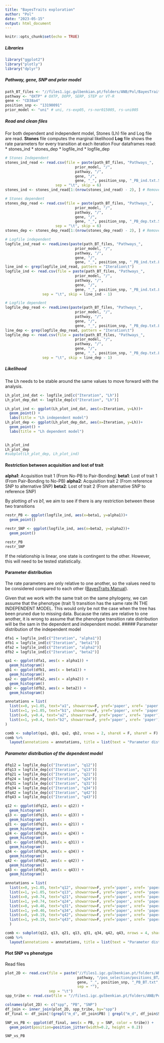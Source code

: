 ```yaml
---
title: "BayesTraits exploration"
author: "Pol"
date: "2023-05-15"
output: html_document
---
```


```r
knitr::opts_chunk$set(echo = TRUE)
```

##### Libraries
```r
library("ggplot2")
library("plotly")
library("dplyr")
```

##### Pathway, gene, SNP and prior model
```r
path_BT_files <- "//files1.igc.gulbenkian.pt/folders/ANB/Pol/BayesTraitsV4/"
pathway <- "OXTP" # OXTP, DOPP, SERP, STEP or VT-R
gene <- "CD38a4"
position_snp <- "13190091"
prior_model <- "uni" # uni, rs-exp05, rs-nor015005, rs-uni005
```

##### Read and clean files
For both dependent and independent model, Stones (Lh) file and Log file are read. 
**Stones** file computes the marginal likelihood
**Log** file shows the rate parameters for every transition at each iteration
Four dataframes read:
    * stones_ind
    * stones_dep
    * logfile_ind
    * logfile_dep
```r
# Stones Independent
stones_ind_read <- read.csv(file = paste(path_BT_files, "Pathways_",
                                prior_model, "/",
                                pathway, "/",
                                gene, "/",
                                gene, "_", position_snp, "_PB_ind.txt.Stones.txt", sep = ""),
                       sep = "\t", skip = 6)
stones_ind <- stones_ind_read[1:(nrow(stones_ind_read) - 2), ] # Remove last line

# Stones dependent
stones_dep_read <- read.csv(file = paste(path_BT_files, "Pathways_",
                                prior_model, "/",
                                pathway, "/",
                                gene, "/",
                                gene, "_", position_snp, "_PB_dep.txt.Stones.txt", sep = ""),
                       sep = "\t", skip = 6)
stones_dep <- stones_dep_read[1:(nrow(stones_dep_read) - 2), ] # Remove last line

# Logfile independent
logfile_ind_read <- readLines(paste(path_BT_files, "Pathways_",
                                prior_model, "/",
                                pathway, "/",
                                gene, "/",
                                gene, "_", position_snp, "_PB_ind.txt.Log.txt", sep = ""))
line_ind <- grep(logfile_ind_read, pattern = "Iteration\t")
logfile_ind <- read.csv(file = paste(path_BT_files, "Pathways_",
                                prior_model, "/",
                                pathway, "/",
                                gene, "/",
                                gene, "_", position_snp, "_PB_ind.txt.Log.txt", sep = ""),
                 sep = "\t", skip = line_ind - 1)

# Logfile dependent
logfile_dep_read <- readLines(paste(path_BT_files, "Pathways_",
                                prior_model, "/",
                                pathway, "/",
                                gene, "/",
                                gene, "_", position_snp, "_PB_dep.txt.Log.txt", sep = ""))
line_dep <- grep(logfile_dep_read, pattern = "Iteration\t")
logfile_dep <- read.csv(file = paste(path_BT_files, "Pathways_",
                                prior_model, "/",
                                pathway, "/",
                                gene, "/",
                                gene, "_", position_snp, "_PB_dep.txt.Log.txt", sep = ""),
                 sep = "\t", skip = line_dep - 1)
```

##### Likelihood
The Lh needs to be stable around the same values to move forward with the analysis.
```r
Lh_plot_ind_dat <- logfile_ind[c("Iteration", "Lh")]
Lh_plot_dep_dat <- logfile_dep[c("Iteration", "Lh")]

Lh_plot_ind <- ggplot(Lh_plot_ind_dat, aes(x=Iteration, y=Lh))+
  geom_point() +
  labs(title = "Lh independent model")
Lh_plot_dep <- ggplot(Lh_plot_dep_dat, aes(x=Iteration, y=Lh))+
  geom_point() +
  labs(title = "Lh dependent model")
  

Lh_plot_ind
Lh_plot_dep
#subplot(Lh_plot_dep, Lh_plot_ind)
```

#### Restriction between acquisition and lost of trait
**alpha1**: Acquisition trait 1 (From No-PB to Pair-Bonding)
**beta1**: Lost of trait 1 (From Pair-Bonding to No-PB)
**alpha2**: Acquisition trait 2 (From reference SNP to alternative SNP)
**beta2**: Lost of trait 2 (From alternative SNP to reference SNP)

By plotting *a1 vs b1*, we aim to see if there is any restriction between these two transitions
```r

restr_PB <- ggplot(logfile_ind, aes(x=beta1, y=alpha1))+
  geom_point()

restr_SNP <- ggplot(logfile_ind, aes(x=beta2, y=alpha2))+
  geom_point()

restr_PB
restr_SNP
```

If the relationship is linear, one state is contingent to the other. However, this will need to be tested statistically.

#### Parameter distribution
The rate parameters are only relative to one another, so the values need to be considered compared to each other ([BayesTraits Manual](./BayesTraitsV4.0.0-Manual.pdf)).

Given that we work with the same trait on the same phylogeny, we can assume that the phenotype (trait 1) transition has the same rate IN THE INDEPENDENT MODEL. This would only be not the case when the tree has been pruned due to missing data. Bucause the rates are relative to one another, it is wrong to assume that the phenotype transition rate distribution will be the sam in the dependent and independent model.
##### Parameter distribution of the independent model
```r
dfa1 = logfile_ind[c("Iteration", "alpha1")]
dfb1 = logfile_ind[c("Iteration", "beta1")]
dfa2 = logfile_ind[c("Iteration", "alpha2")]
dfb2 = logfile_ind[c("Iteration", "beta2")]

qa1 <- ggplot(dfa1, aes(x = alpha1)) +
  geom_histogram()
qb1 <- ggplot(dfb1, aes(x = beta1)) +
  geom_histogram()
qa2 <- ggplot(dfa2, aes(x = alpha2)) +
  geom_histogram()
qb2 <- ggplot(dfb2, aes(x = beta2)) +
  geom_histogram()

annotations = list(
  list(x=0, y=1.05, text="a1", showarrow=F, yref='paper', xref= 'paper'),
  list(x=1, y=1.05, text="b1", showarrow=F, yref='paper', xref= 'paper'),
  list(x=0, y=0.4, text="a2", showarrow=F, yref='paper', xref= 'paper'),
  list(x=1, y=0.4, text="b2", showarrow=F, yref='paper', xref= 'paper')
)

comb <- subplot(qa1, qb1, qa2, qb2, nrows = 2, shareX = F, shareY = F)
comb %>%
  layout(annotations = annotations, title = list(text = "Parameter distribution"))
```

##### Parameter distribution of the dependent model
```r
dfq12 = logfile_dep[c("Iteration", "q12")]
dfq13 = logfile_dep[c("Iteration", "q13")]
dfq21 = logfile_dep[c("Iteration", "q21")]
dfq24 = logfile_dep[c("Iteration", "q24")]
dfq31 = logfile_dep[c("Iteration", "q31")]
dfq34 = logfile_dep[c("Iteration", "q34")]
dfq42 = logfile_dep[c("Iteration", "q42")]
dfq43 = logfile_dep[c("Iteration", "q43")]

q12 <- ggplot(dfq12, aes(x = q12)) +
  geom_histogram()
q13 <- ggplot(dfq13, aes(x = q13)) +
  geom_histogram()
q21 <- ggplot(dfq21, aes(x = q21)) +
  geom_histogram()
q24 <- ggplot(dfq24, aes(x = q24)) +
  geom_histogram()
q31 <- ggplot(dfq31, aes(x = q31)) +
  geom_histogram()
q34 <- ggplot(dfq34, aes(x = q34)) +
  geom_histogram()
q42 <- ggplot(dfq42, aes(x = q42)) +
  geom_histogram()
q43 <- ggplot(dfq43, aes(x = q43)) +
  geom_histogram()

annotations = list(
  list(x=0, y=1.05, text="q12", showarrow=F, yref='paper', xref= 'paper'),
  list(x=1, y=1.05, text="q13", showarrow=F, yref='paper', xref= 'paper'),
  list(x=0, y=0.74, text="q21", showarrow=F, yref='paper', xref= 'paper'),
  list(x=1, y=0.74, text="q24", showarrow=F, yref='paper', xref= 'paper'),
  list(x=0, y=0.46, text="q31", showarrow=F, yref='paper', xref= 'paper'),
  list(x=1, y=0.46, text="q34", showarrow=F, yref='paper', xref= 'paper'),
  list(x=0, y=0.19, text="q42", showarrow=F, yref='paper', xref= 'paper'),
  list(x=1, y=0.19, text="q43", showarrow=F, yref='paper', xref= 'paper')
  )

comb <- subplot(q12, q13, q21, q13, q31, q34, q42, q43, nrows = 4, shareX = T, shareY = T)
comb %>%
  layout(annotations = annotations, title = list(text = "Parameter distribution dependent model"))
```

#### Plot SNP vs phenotype
Read files
```r
plot_2D <- read.csv(file = paste("//files1.igc.gulbenkian.pt/folders/ANB/Pol/bc_Pathways/", 
                                 pathway, "/pos_selection/positions_BT/",
                                 gene, "_", position_snp, "_PB_BT.txt",
                                 sep = ""),
                    sep = "\t")
spp_tribe <- read.csv(file = "//files1.igc.gulbenkian.pt/folders/ANB/Pol/Figures/SNPs/spp-tribe.txt", sep = "\t")
```

```r
colnames(plot_2D) <- c("spp", "PB", "SNP")
df_join <- inner_join(plot_2D, spp_tribe, by="spp")
df_final <- df_join[!(grepl("m_d", df_join$PB) | grepl("m_d", df_join$SNP)), ]

SNP_vs_PB <- ggplot(df_final, aes(x = PB, y = SNP, color = tribe)) +
  geom_point(position=position_jitter(width=0.2, height = 0.2))

SNP_vs_PB
```


